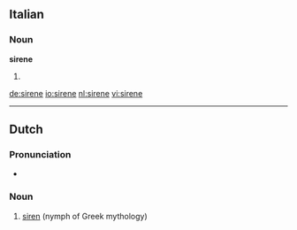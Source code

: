 ==Italian==

===Noun===
'''sirene''' {{f}}

# {{plural of|[[sirena]]|lang=Italian}}

[[de:sirene]]
[[io:sirene]]
[[nl:sirene]]
[[vi:sirene]]

----
{{rfc-auto|sort languages}}
==Dutch==

===Pronunciation===
* {{IPA|/xxxx/|lang=nl}}

===Noun===
{{infl|nl|noun|g=f}}

# [[siren]] (nymph of Greek mythology)

{{tbot entry|Dutch|siren|2008|November|nl}}
